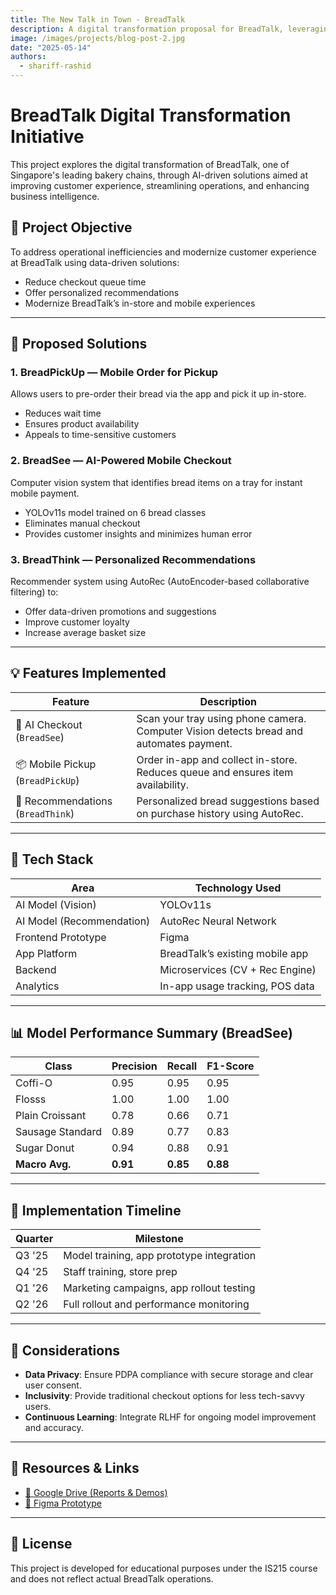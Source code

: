 ```yaml
---
title: The New Talk in Town - BreadTalk
description: A digital transformation proposal for BreadTalk, leveraging AI and robust data collection methods.
image: /images/projects/blog-post-2.jpg
date: "2025-05-14"
authors:
  - shariff-rashid
---
```


# BreadTalk Digital Transformation Initiative

This project explores the digital transformation of BreadTalk, one of Singapore's leading bakery chains, through AI-driven solutions aimed at improving customer experience, streamlining operations, and enhancing business intelligence.

## 📌 Project Objective
To address operational inefficiencies and modernize customer experience at BreadTalk using data-driven solutions:
- Reduce checkout queue time
- Offer personalized recommendations
- Modernize BreadTalk’s in-store and mobile experiences

---

## 🚀 Proposed Solutions

### 1. BreadPickUp — Mobile Order for Pickup
Allows users to pre-order their bread via the app and pick it up in-store.
- Reduces wait time
- Ensures product availability
- Appeals to time-sensitive customers

### 2. BreadSee — AI-Powered Mobile Checkout
Computer vision system that identifies bread items on a tray for instant mobile payment.
- YOLOv11s model trained on 6 bread classes
- Eliminates manual checkout
- Provides customer insights and minimizes human error

### 3. BreadThink — Personalized Recommendations
Recommender system using AutoRec (AutoEncoder-based collaborative filtering) to:
- Offer data-driven promotions and suggestions
- Improve customer loyalty
- Increase average basket size

---

## 💡 Features Implemented

| Feature                      | Description                                                                 |
|-----------------------------|-----------------------------------------------------------------------------|
| 🧠 AI Checkout (`BreadSee`) | Scan your tray using phone camera. Computer Vision detects bread and automates payment. |
| 📦 Mobile Pickup (`BreadPickUp`) | Order in-app and collect in-store. Reduces queue and ensures item availability. |
| 🎯 Recommendations (`BreadThink`) | Personalized bread suggestions based on purchase history using AutoRec.        |

---

## 🧠 Tech Stack

| Area                     | Technology Used                  |
|--------------------------|----------------------------------|
| AI Model (Vision)        | YOLOv11s                         |
| AI Model (Recommendation)| AutoRec Neural Network           |
| Frontend Prototype       | Figma                            |
| App Platform             | BreadTalk’s existing mobile app |
| Backend                  | Microservices (CV + Rec Engine) |
| Analytics                | In-app usage tracking, POS data |

---

## 📊 Model Performance Summary (BreadSee)

| Class             | Precision | Recall | F1-Score |
|------------------|-----------|--------|----------|
| Coffi-O           | 0.95      | 0.95   | 0.95     |
| Flosss            | 1.00      | 1.00   | 1.00     |
| Plain Croissant   | 0.78      | 0.66   | 0.71     |
| Sausage Standard  | 0.89      | 0.77   | 0.83     |
| Sugar Donut       | 0.94      | 0.88   | 0.91     |
| **Macro Avg.**    | **0.91**  | **0.85** | **0.88**  |

---

## 📅 Implementation Timeline

| Quarter        | Milestone                                 |
|----------------|--------------------------------------------|
| Q3 '25         | Model training, app prototype integration  |
| Q4 '25         | Staff training, store prep                 |
| Q1 '26         | Marketing campaigns, app rollout testing   |
| Q2 '26         | Full rollout and performance monitoring    |

---

## 🔐 Considerations

- **Data Privacy**: Ensure PDPA compliance with secure storage and clear user consent.
- **Inclusivity**: Provide traditional checkout options for less tech-savvy users.
- **Continuous Learning**: Integrate RLHF for ongoing model improvement and accuracy.

---

## 📎 Resources & Links

- [📂 Google Drive (Reports & Demos)](https://drive.google.com/drive/folders/1sXLpT1o-tVB-80PEe9bbW77Wral8WQ9B?usp=drive_link)
- [📱 Figma Prototype](https://www.figma.com/proto/9KtdyjjkYRWB5YnlpFHfdK/BreadTalk?page-id=0%3A1&node-id=104-2523)

---

## 🧾 License

This project is developed for educational purposes under the IS215 course and does not reflect actual BreadTalk operations.

